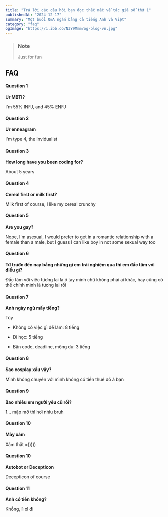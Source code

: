 ```yaml
---
title: "Trả lời các câu hỏi bạn đọc thắc mắc về tác giả số thứ 1"
publishedAt: "2024-12-17"
summary: "Một buổi Q&A ngắn bằng cả tiếng Anh và Việt"
category: "faq"
ogImage: "https://i.ibb.co/N3Y9Mmm/og-blog-vn.jpg"
---
```


> ### Note
>
> Just for fun

## FAQ

#### Question 1

__Ur MBTI?__

I&#39;m 55% INFJ, and 45% ENFJ

#### Question 2

__Ur enneagram__

I&#39;m type 4, the Invidualist

#### Question 3

__How long have you been coding for?__

About 5 years

#### Question 4

__Cereal first or milk first?__

Milk first of course, I like my cereal crunchy

#### Question 5

__Are you gay?__

Nope, I'm asexual, I would prefer to get in a romantic relationship with a female than a male, but I guess I can like boy in not some sexual way too

#### Question 6

__Từ trước đến nay bằng những gì em trải nghiệm qua thì em đắc tâm với điều gì?__

Đắc tâm với việc tương lai là ở tay mình chứ không phải ai khác, hay cũng có thể chính mình là tương lai rồi

#### Question 7

__Anh ngày ngủ mấy tiếng?__

Tùy

- Không có việc gì để làm: 8 tiếng

- Đi học: 5 tiếng

- Bận code, deadline, mộng du: 3 tiếng

#### Question 8

__Sao cosplay xấu vậy?__

Mình không chuyên với mình không có tiền thuê đồ á bạn

#### Question 9

__Bao nhiêu em người yêu cũ rồi?__

1... mập mờ thì hơi nhìu bruh

#### Question 10

__Mày xàm__

Xàm thật =)))))

#### Question 10

__Autobot or Decepticon__

Decepticon of course

#### Question 11

__Anh có tiền không?__

Khồng, lì xì đi